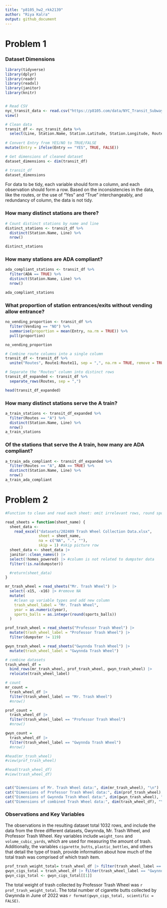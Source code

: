 ```yaml
---
title: "p8105_hw2_rkk2139"
author: "Riya Kalra"
output: github_document
---
```

# Problem 1
### Dataset Dimensions
```r

library(tidyverse)
library(dplyr)
library(readr)
library(readxl)
library(janitor)
library(knitr)


# Read CSV
nyc_transit_data <- read.csv("https://p8105.com/data/NYC_Transit_Subway_Entrance_And_Exit_Data.csv") |> 
view()

# Clean data
transit_df <- nyc_transit_data %>%
  select(Line, Station.Name, Station.Latitude, Station.Longitude, Route1:Route11, Entry, Vending, Entrance.Type, ADA) %>%
  
# Convert Entry from YES/NO to TRUE/FALSE
mutate(Entry = ifelse(Entry == "YES", TRUE, FALSE))

# Get dimensions of cleaned dataset
dataset_dimensions <- dim(transit_df)

# transit_df
dataset_dimensions

```
For data to be tidy, each variable should form a column, and each observation should form a row. Based on the inconsistencies in the data, like the routes, or the use of "Yes" and "True" interchangeably, and redundancy of column, the data is not tidy.

### How many distinct stations are there?
```r
# Count distinct stations by name and line
distinct_stations <- transit_df %>%
  distinct(Station.Name, Line) %>%
  nrow()

distinct_stations
```
### How many stations are ADA compliant?
```r
ada_compliant_stations <- transit_df %>%
  filter(ADA == TRUE) %>%
  distinct(Station.Name, Line) %>%
  nrow()

ada_compliant_stations
```

### What proportion of station entrances/exits without vending allow entrance?
```r
no_vending_proportion <- transit_df %>%
  filter(Vending == "NO") %>%
  summarise(proportion = mean(Entry, na.rm = TRUE)) %>%
  pull(proportion)

no_vending_proportion
```


```r
# Combine route columns into a single column
transit_df <- transit_df %>%
  unite("Routes", Route1:Route11, sep = ",", na.rm = TRUE, remove = TRUE)

# Separate the "Routes" column into distinct rows
transit_df_expanded <- transit_df %>%
  separate_rows(Routes, sep = ",")

head(transit_df_expanded)
```
### How many distinct stations serve the A train?
```r
a_train_stations <- transit_df_expanded %>%
  filter(Routes == "A") %>%
  distinct(Station.Name, Line) %>%
  nrow()
a_train_stations
```
### Of the stations that serve the A train, how many are ADA compliant?
```r
a_train_ada_compliant <- transit_df_expanded %>%
  filter(Routes == "A", ADA == TRUE) %>%
  distinct(Station.Name, Line) %>%
  nrow()
a_train_ada_compliant
```

# Problem 2


```r
#Function to clean and read each sheet: omit irrelevant rows, round sports balls

read_sheets = function(sheet_name) {
  sheet_data <-
    read_excel("datasets/202409 Trash Wheel Collection Data.xlsx",
               sheet = sheet_name,
               na = c("NA", ".", ""),
               skip = 1) #skip picture row
  sheet_data <- sheet_data |>
  janitor::clean_names() |>
  select(!homes_powered) |> #column is not related to dumpster data
  filter(!is.na(dumpster))

  #return(sheet_data)
}

mr_trash_wheel = read_sheets("Mr. Trash Wheel") |>
  select(-x15, -x16) |> #remove NA
  mutate( 
    #clean up variable types and add new column
    trash_wheel_label = "Mr. Trash Wheel", 
    year = as.numeric(year),
    sports_balls = as.integer(round(sports_balls))
  )

prof_trash_wheel = read_sheets("Professor Trash Wheel") |>
  mutate(trash_wheel_label = "Professor Trash Wheel") |>
  filter(dumpster != 119)

gwyn_trash_wheel = read_sheets("Gwynnda Trash Wheel") |>
  mutate(trash_wheel_label = "Gwynnda Trash Wheel")
```

```r
# combine datasets
trash_wheel_df = 
  bind_rows(mr_trash_wheel, prof_trash_wheel, gwyn_trash_wheel) |>
  relocate(trash_wheel_label)
```


```r
# count
mr_count = 
  trash_wheel_df |>
  filter(trash_wheel_label == "Mr. Trash Wheel")
  #nrow()

prof_count = 
  trash_wheel_df |>
  filter(trash_wheel_label == "Professor Trash Wheel")
  #nrow()

gwyn_count = 
  trash_wheel_df |>
  filter(trash_wheel_label == "Gwynnda Trash Wheel")
  #nrow()
```

```r
#head(mr_trash_wheel)
#view(prof_trash_wheel)

#head(trash_wheel_df)
#view(trash_wheel_df)


cat("Dimensions of Mr. Trash Wheel data:", dim(mr_trash_wheel), "\n")
cat("Dimensions of Professor Trash Wheel data:", dim(prof_trash_wheel), "\n")
cat("Dimensions of Gwynnda Trash Wheel data:", dim(gwyn_trash_wheel), "\n")
cat("Dimensions of combined Trash Wheel data:", dim(trash_wheel_df), "\n")

```

### Observations and Key Variables

The observations in the resulting dataset total 1032 rows, and include the data from the three different datasets, Gwynnda, Mr. Trash Wheel, and Professor Trash Wheel. Key variables include `weight_tons` and `volume_cubic_yards`, which are used for measuring the amount of trash. Additionally, the variables `cigarette_butts`, `plastic_bottles`, and others that detail the type of trash, provide information about how much of the total trash was comprised of which trash item.

```r
prof_trash_weight_total= trash_wheel_df |> filter(trash_wheel_label == "Professor Trash Wheel") |> summarise(total_weight = sum(weight_tons, na.rm = TRUE))
gwyn_cigs_total = trash_wheel_df |> filter(trash_wheel_label == "Gwynnda Trash Wheel" & year == 2022 & month == "June") |> summarise(gwyn_cigs_total = sum(cigarette_butts, na.rm = TRUE))
gwyn_cigs_total <- gwyn_cigs_total[[1]]

```

The total weight of trash collected by Professor Trash Wheel was `r prof_trash_weight_total`. The total number of cigarette butts collected by Gwynnda in June of 2022 was `r format(gwyn_cigs_total, scientific = FALSE)`.


